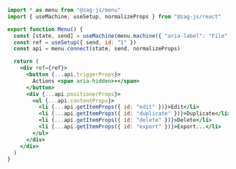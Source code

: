 ```jsx
import * as menu from "@zag-js/menu"
import { useMachine, useSetup, normalizeProps } from "@zag-js/react"

export function Menu() {
  const [state, send] = useMachine(menu.machine({ "aria-label": "File" }))
  const ref = useSetup({ send, id: "1" })
  const api = menu.connect(state, send, normalizeProps)

  return (
    <div ref={ref}>
      <button {...api.triggerProps}>
        Actions <span aria-hidden>▾</span>
      </button>
      <div {...api.positionerProps}>
        <ul {...api.contentProps}>
          <li {...api.getItemProps({ id: "edit" })}>Edit</li>
          <li {...api.getItemProps({ id: "duplicate" })}>Duplicate</li>
          <li {...api.getItemProps({ id: "delete" })}>Delete</li>
          <li {...api.getItemProps({ id: "export" })}>Export...</li>
        </ul>
      </div>
    </div>
  )
}
```
